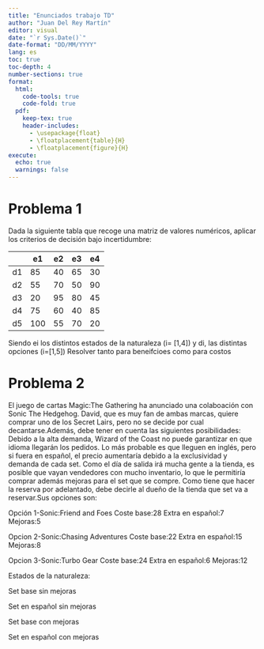 ```yaml
---
title: "Enunciados trabajo TD"
author: "Juan Del Rey Martín"
editor: visual
date: "`r Sys.Date()`"
date-format: "DD/MM/YYYY"
lang: es
toc: true
toc-depth: 4
number-sections: true
format:
  html:
    code-tools: true
    code-fold: true
  pdf: 
    keep-tex: true
    header-includes:
      - \usepackage{float}
      - \floatplacement{table}{H}
      - \floatplacement{figure}{H}
execute: 
  echo: true
  warnings: false
---
```


\pagebreak

# Problema 1
Dada la siguiente tabla que recoge una matriz de valores numéricos, aplicar los criterios de decisión bajo incertidumbre:

|    | e1  | e2 | e3 | e4 |
| -- | --- | -- | -- | -- |
| d1 | 85  | 40 | 65 | 30 |
| d2 | 55  | 70 | 50 | 90 |
| d3 | 20  | 95 | 80 | 45 |
| d4 | 75  | 60 | 40 | 85 |
| d5 | 100 | 55 | 70 | 20 |


Siendo ei los distintos estados de la naturaleza (i= [1,4]) y di, las distintas opciones (i=[1,5])
Resolver tanto para beneifcioes como para costos
\pagebreak

# Problema 2

El juego de cartas Magic:The Gathering ha anunciado una colaboación con Sonic The Hedgehog.
David, que es muy fan de ambas marcas, quiere comprar uno de los Secret Lairs, pero no se decide por cual decantarse.Además, debe tener en cuenta las siguientes posibilidades:
Debido a la alta demanda, Wizard of the Coast no puede garantizar en que idioma llegarán los pedidos. Lo más probable es que lleguen en inglés, pero si fuera en español, el precio aumentaría debido a la exclusividad y demanda de cada set.
Como el día de salida irá mucha gente a la tienda, es posible que vayan vendedores con mucho inventario, lo que le permitiría comprar además mejoras para el set que se compre.
Como tiene que hacer la reserva por adelantado, debe decirle al dueño de la tienda que set va a reservar.Sus opciones son:

Opción 1-Sonic:Friend and Foes
  Coste base:28
  Extra en español:7
  Mejoras:5

Opcion 2-Sonic:Chasing Adventures
  Coste base:22
  Extra en español:15
  Mejoras:8

Opcion 3-Sonic:Turbo Gear
  Coste base:24
  Extra en español:6
  Mejoras:12

Estados de la naturaleza:

Set base sin mejoras

Set en español sin mejoras

Set base con mejoras

Set en español con mejoras
